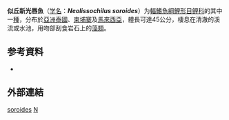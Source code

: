 {{Speciesbox
| name = 似丘新光唇魚
| status = NE
| status_system = IUCN3.1
| image = 
| genus = Neolissochilus
| species = soroides
| authority = [[Duncker|Duncker]], 1904
| synonyms = *''Barbus soroides''<br><small>Duncker, 1904</small>
}}

'''似丘新光唇魚'''（[[学名|学名]]：'''''Neolissochilus soroides'''''）为[[輻鰭魚綱|輻鰭魚綱]][[鯉形目|鯉形目]][[鲤科|鲤科]]的其中一[[種|種]]，分布於[[亞洲|亞洲]][[泰國|泰國]]、[[柬埔寨|柬埔寨]]及[[馬來西亞|馬來西亞]]，體長可達45公分，棲息在清澈的溪流或水池，用吻部刮食岩石上的[[藻類|藻類]]。

== 参考資料 ==
{{refbegin}}
*{{FishBase_species|genus=Neolissochilus|species=soroides|year=2011|month=12}}
{{refend}}

==外部連結==
{{refbegin}}
{{Wikispecies-inline|Neolissochilus soroides|似丘新光唇魚}}
{{refend}}
{{Taxonbar|from=Q3761847}}

[[Category:新光唇魚屬|soroides]]
[[Category:1904年描述的魚類|N]]


{{鯉形目小作品}}